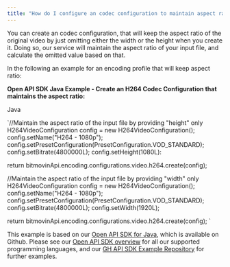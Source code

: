 ```yaml
---
title: "How do I configure an codec configuration to maintain aspect ratio of the original video?"
---
```


You can create an codec configuration, that will keep the aspect ratio of the original video by just omitting either the width or the height when you create it. Doing so, our service will maintain the aspect ratio of your input file, and calculate the omitted value based on that.

In the following an example for an encoding profile that will keep aspect ratio:

**Open API SDK Java Example - Create an H264 Codec Configuration that maintains the aspect ratio:**

Java

`//Maintain the aspect ratio of the input file by providing "height" only
H264VideoConfiguration config = new H264VideoConfiguration();
config.setName("H264 - 1080p");
config.setPresetConfiguration(PresetConfiguration.VOD_STANDARD);
config.setBitrate(4800000L);
config.setHeight(1080L):

return bitmovinApi.encoding.configurations.video.h264.create(config);

//Maintain the aspect ratio of the input file by providing "width" only
H264VideoConfiguration config = new H264VideoConfiguration();
config.setName("H264 - 1080p");
config.setPresetConfiguration(PresetConfiguration.VOD_STANDARD);
config.setBitrate(4800000L);
config.setWidth(1920L);

return bitmovinApi.encoding.configurations.video.h264.create(config);
`

This example is based on our [Open API SDK for Java](https://github.com/bitmovin/bitmovin-api-sdk-java), which is available on Github. Please see our [Open API SDK overview](/encoding/reference/sdks) for all our supported programming languages, and our [GH API SDK Example Repository](https://github.com/bitmovin/bitmovin-api-sdk-examples) for further examples.